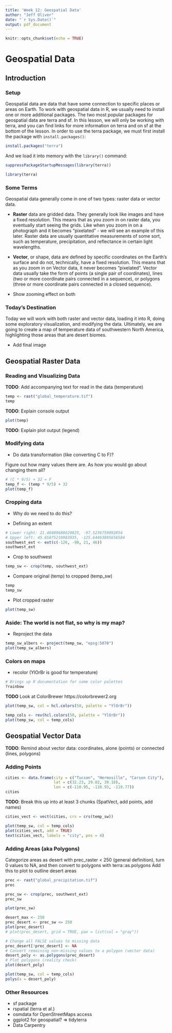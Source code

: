 ```yaml
---
title: 'Week 12: Geospatial Data'
author: "Jeff Oliver"
date: "`r Sys.Date()`"
output: pdf_document
---
```


```r
knitr::opts_chunk$set(echo = TRUE)
```

# Geospatial Data

## Introduction

### Setup

Geospatial data are data that have some connection to specific places or areas 
on Earth. To work with geospatial data in R, we usually need to install one or
more additional packages. The two most popular packages for geospatial data are 
terra and sf. In this lesson, we will only be working with terra, and you can 
find links for more information on terra and on sf at the bottom of the lesson. 
In order to use the terra package, we must first install the package with 
`install.packages()`:

```r
install.packages("terra")
```

And we load it into memory with the `library()` command:

```r
suppressPackageStartupMessages(library(terra))
```

```r
library(terra)
```

### Some Terms

Geospatial data generally come in one of two types: raster data or vector data. 

+ **Raster** data are gridded data. They generally look like images and have a 
fixed resolution. This means that as you zoom in on raster data, you eventually 
start seeing the grids. Like when you zoom in on a photograph and it becomes 
"pixelated" - we will see an example of this later. Raster data are usually 
quantitative measurements of some sort, such as temperature, precipitation, and
reflectance in certain light wavelengths.
+ **Vector**, or shape, data are defined by specific coordinates on the Earth's 
surface and do not, technically, have a fixed resolution. This means that as 
you zoom in on Vector data, it never becomes "pixelated". Vector data usually 
take the form of points (a single pair of coordinates), lines (two or more 
coordinate pairs connected in a sequence), or polygons (three or more 
coordinate pairs connected in a closed sequence).

+ Show zooming effect on both

### Today's Destination

Today we will work with both raster and vector data, loading it into R, doing
some exploratory visualization, and modifying the data. Ultimately, we are 
going to create a map of temperature data of southwestern North America, 
highlighting those areas that are desert biomes.

+ Add final image

## Geospatial Raster Data

### Reading and Visualizing Data

**TODO**: Add accompanying text for read in the data (temperature)

```r
temp <- rast("global_temperature.tif")
temp
```

**TODO**: Explain console output

```r
plot(temp)
```

**TODO**: Explain plot output (legend)

### Modifying data

+ Do data transformation (like converting C to F)?

Figure out how many values there are. As how you would go about changing them 
all?

```r
# (C * 9/5) + 32 = F
temp_f <- (temp * 9/5) + 32
plot(temp_f)
```

### Cropping data

+ Why do we need to do this?

+ Defining an extent

```r
# Lower right: 21.48409688629825, -97.5236750092854
# Upper left: 45.65875210983935, -125.64463895656584
southwest_ext <- ext(c(-126, -98, 21, 46))
southwest_ext
```

+ Crop to southwest 

```r
temp_sw <- crop(temp, southwest_ext)
```

+ Compare original (temp) to cropped (temp_sw)

```r
temp
temp_sw
```

+ Plot cropped raster

```r
plot(temp_sw)
```


### Aside: The world is not flat, so why is my map?

+ Reproject the data

```r
temp_sw_albers <- project(temp_sw, "epsg:5070")
plot(temp_sw_albers)
```

### Colors on maps

+ recolor (YlOrBr is good for temperature)

```r
# Brings up R documentation for some color palettes
?rainbow
```

**TODO** Look at ColorBrewer https://colorbrewer2.org

```r
plot(temp_sw, col = hcl.colors(50, palette = "YlOrBr"))
```

```r
temp_cols <- rev(hcl.colors(50, palette = "YlOrBr"))
plot(temp_sw, col = temp_cols)
```
## Geospatial Vector Data

**TODO**: Remind about vector data: coordinates, alone (points) or connected 
(lines, polygons)

### Adding Points

```r
cities <- data.frame(city = c("Tucson", "Hermosillo", "Carson City"),
                     lat = c(32.23, 29.02, 39.18),
                     lon = c(-110.95, -110.93, -119.77))
cities
```

**TODO**: Break this up into at least 3 chunks (SpatVect, add points, add names)
```r
cities_vect <- vect(cities, crs = crs(temp_sw))

plot(temp_sw, col = temp_cols)
plot(cities_vect, add = TRUE)
text(cities_vect, labels = "city", pos = 4)
```

### Adding Areas (aka Polygons)

Categorize areas as desert with prec_raster < 250 (general definition), 
turn 0 values to NA, and then convert to polygons with terra::as.polygons
Add this to plot to outline desert areas

```r
prec <- rast("global_precipitation.tif")
prec
```

```r
prec_sw <- crop(prec, southwest_ext)
prec_sw
```

```r
plot(prec_sw)
```

```r
desert_max <- 250
prec_desert <- prec_sw <= 250
plot(prec_desert)
# plot(prec_desert, grid = TRUE, pax = list(col = "gray"))
```

```r
# Change all FALSE values to missing data
prec_desert[!prec_desert] <- NA
# Convert remaining non-missing values to a polygon (vector data)
desert_poly <- as.polygons(prec_desert)
# Plot polygons (reality check)
plot(desert_poly)
```

```r
plot(temp_sw, col = temp_cols)
polys(x = desert_poly)
```

### Other Resources

+ sf package
+ rspatial (terra et al.)
+ osmdata for OpenStreetMaps access
+ ggplot2 for geospatial? => tidyterra
+ Data Carpentry